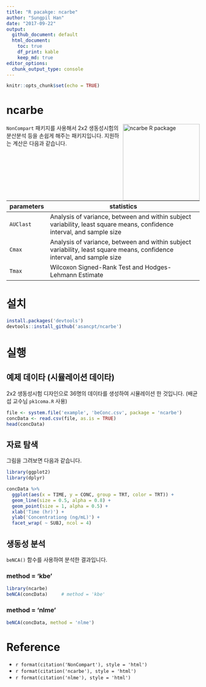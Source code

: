 ```yaml
---
title: "R pacakge: ncarbe"
author: "Sungpil Han"
date: "2017-09-22"
output: 
  github_document: default
  html_document:
    toc: true
    df_print: kable
    keep_md: true
editor_options: 
  chunk_output_type: console
---
```


```r
knitr::opts_chunk$set(echo = TRUE)
```

# ncarbe

<img src="https://shanmdphd.github.io/hex/ncarbe.png" height="200" alt="ncarbe R package" align="right" />

`NonCompart` 패키지를 사용해서 2x2 생동성시험의 분산분석 등을 손쉽게 해주는 패키지입니다.
지원하는 계산은 다음과 같습니다.

|parameters | statistics|
|---|--------------------------------------------------------------------------------------|
| `AUClast` | Analysis of variance, between and within subject variability, least square means, confidence interval, and sample size |
| `Cmax` | Analysis of variance, between and within subject variability, least square means, confidence interval, and sample size |
| `Tmax` | Wilcoxon Signed-Rank Test and Hodges-Lehmann Estimate | 


# 설치

```r
install.packages('devtools')
devtools::install_github('asancpt/ncarbe')
```

# 실행

## 예제 데이타 (시뮬레이션 데이타)

2x2 생동성시험 디자인으로 36명의 데이타를 생성하여 시뮬레이션 한 것입니다. (배균섭 교수님 `pk1coma.R` 사용)

```r
file <- system.file('example', 'beConc.csv', package = 'ncarbe')
concData <- read.csv(file, as.is = TRUE)
head(concData)
```

## 자료 탐색

그림을 그려보면 다음과 같습니다.
```r
library(ggplot2)
library(dplyr)

concData %>% 
  ggplot(aes(x = TIME, y = CONC, group = TRT, color = TRT)) +
  geom_line(size = 0.5, alpha = 0.8) +
  geom_point(size = 1, alpha = 0.5) +
  xlab('Time (hr)') +
  ylab('Concentrationg (ng/mL)') +
  facet_wrap( ~ SUBJ, ncol = 4)
```

## 생동성 분석

`beNCA()` 함수를 사용하여 분석한 결과입니다.

### method = 'kbe'

```r
library(ncarbe)
beNCA(concData)     # method = 'kbe'
```

### method = 'nlme'

```r
beNCA(concData, method = 'nlme')
```

# Reference

- `r format(citation('NonCompart'), style = 'html')`
- `r format(citation('ncarbe'), style = 'html')`
- `r format(citation('nlme'), style = 'html')`
